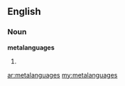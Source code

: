 ==English==

===Noun===
'''metalanguages'''

# {{plural of|[[metalanguage]]}}

[[ar:metalanguages]]
[[my:metalanguages]]
